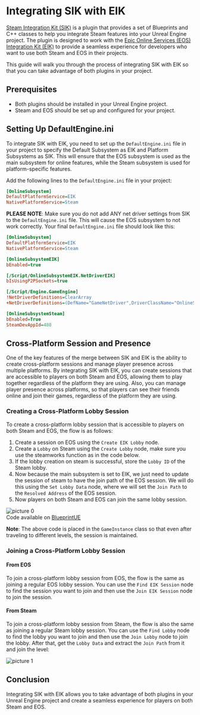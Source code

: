 # Integrating SIK with EIK

[Steam Integration Kit (SIK)](https://www.unrealengine.com/marketplace/en-US/product/steam-integration-kit) is a plugin that provides a set of Blueprints and C++ classes to help you integrate Steam features into your Unreal Engine project. The plugin is designed to work with the [Epic Online Services (EOS) Integration Kit (EIK)](https://www.unrealengine.com/marketplace/en-US/product/eos-integration-kit) to provide a seamless experience for developers who want to use both Steam and EOS in their projects.

This guide will walk you through the process of integrating SIK with EIK so that you can take advantage of both plugins in your project.

## Prerequisites

- Both plugins should be installed in your Unreal Engine project.
- Steam and EOS should be set up and configured for your project.

## Setting Up **DefaultEngine.ini**

To integrate SIK with EIK, you need to set up the `DefaultEngine.ini` file in your project to specify the Default Subsystem as EIK and Platform Subsystems as SIK. This will ensure that the EOS subsystem is used as the main subsystem for online features, while the Steam subsystem is used for platform-specific features.

Add the following lines to the `DefaultEngine.ini` file in your project:

```ini
[OnlineSubsystem]
DefaultPlatformService=EIK
NativePlatformService=Steam
```

**PLEASE NOTE**: Make sure you do not add ANY net driver settings from SIK to the `DefaultEngine.ini` file. This will cause the EOS subsystem to not work correctly. Your final `DefaultEngine.ini` file should look like this:

```ini
[OnlineSubsystem]
DefaultPlatformService=EIK
NativePlatformService=Steam

[OnlineSubsystemEIK]
bEnabled=true

[/Script/OnlineSubsystemEIK.NetDriverEIK]
bIsUsingP2PSockets=true

[/Script/Engine.GameEngine]
!NetDriverDefinitions=ClearArray
+NetDriverDefinitions=(DefName="GameNetDriver",DriverClassName="OnlineSubsystemEIK.NetDriverEIK",DriverClassNameFallback="OnlineSubsystemUtils.IpNetDriver")

[OnlineSubsystemSteam]
bEnabled=True
SteamDevAppId=480
```


## Cross-Platform Session and Presence

One of the key features of the merge between SIK and EIK is the ability to create cross-platform sessions and manage player presence across multiple platforms. By integrating SIK with EIK, you can create sessions that are accessible to players on both Steam and EOS, allowing them to play together regardless of the platform they are using. Also, you can manage player presence across platforms, so that players can see their friends online and join their games, regardless of the platform they are using.

### Creating a Cross-Platform Lobby Session

To create a cross-platform lobby session that is accessible to players on both Steam and EOS, the flow is as follows:

1. Create a session on EOS using the `Create EIK Lobby` node.
2. Create a `Lobby` on Steam using the `Create Lobby` node, make sure you use the steamworks function as in the code below.
3. If the lobby creation on steam is successful, store the `Lobby ID` of the Steam lobby.
4. Now because the main subsystem is set to EIK, we just need to update the session of steam to have the join path of the EOS session. We will do this using the `Set Lobby Data` node, where we will set the `Join Path` to the `Resolved Address` of the EOS session.
5. Now players on both Steam and EOS can join the same lobby session.

![picture 0](../../images/dbfb1268f730213160bf539ea82fad2a32a5f99d0d3b6ba326bcbfbd401d2496.png)  
Code available on [BlueprintUE](https://blueprintue.com/blueprint/uq2y1l99/)

**Note**: The above code is placed in the `GameInstance` class so that even after traveling to different levels, the session is maintained.

### Joining a Cross-Platform Lobby Session

#### From EOS

To join a cross-platform lobby session from EOS, the flow is the same as joining a regular EOS lobby session. You can use the `Find EIK Session` node to find the session you want to join and then use the `Join EIK Session` node to join the session.

#### From Steam

To join a cross-platform lobby session from Steam, the flow is also the same as joining a regular Steam lobby session. You can use the `Find Lobby` node to find the lobby you want to join and then use the `Join Lobby` node to join the lobby. After that, get the `Lobby Data` and extract the `Join Path` from it and join the level:

![picture 1](../../images/3a2e60545c941b92a65770dbebe3cd1d480815d2bd10cdb6bbc2f63c71809686.png)  


## Conclusion

Integrating SIK with EIK allows you to take advantage of both plugins in your Unreal Engine project and create a seamless experience for players on both Steam and EOS. 